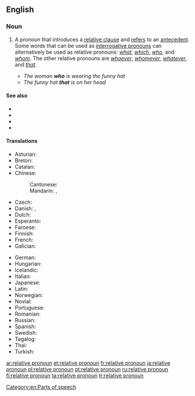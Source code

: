 {{also|relative-pronoun}}
==English==

===Noun===
{{wikipedia}}
{{en-noun}}

# {{lb|en|grammar}} A pronoun that introduces a [[relative clause]] and [[refer]]s to an [[antecedent]]. Some words that can be used as [[interrogative pronoun]]s can alternatively be used as relative pronouns: ''[[what]]'', ''[[which]]'', ''[[who]]'', and ''[[whom]]''. The other relative pronouns are ''[[whoever]]'', ''[[whomever]]'', ''[[whatever]]'', and ''[[that]]''.
#* ''The woman '''who''' is wearing the funny hat''
#* ''The funny hat '''that''' is on her head''

====See also====
* {{l|en|interrogative pronoun}}
* {{l|en|indefinite pronoun}}
* {{l|en|relative adjective}}
* {{l|en|relative adverb}}

====Translations====
{{trans-top|pronoun that introduces a relative clause}}
* Asturian: {{t|ast|pronome rellativu|m}}
* Breton: {{t|br|ger stagañ}}
* Catalan: {{t|ca|pronom relatiu|m}}
* Chinese:
*: Cantonese: {{t|yue|關係代名詞|tr=gwaan1 hai6 doi6 ming4 ci4|sc=Hani}}
*: Mandarin: {{t|cmn|關係代名詞|sc=Hani}}, {{t|cmn|关系代名词|tr=guānxi dàimíngcí|sc=Hani}}
* Czech: {{t|cs|vztažné zájmeno|n}}
* Danish: {{t|da|relativpronomen|n}}, {{t|da|relativt pronomen}}
* Dutch: {{t+|nl|betrekkelijk voornaamwoord|n}}
* Esperanto: {{t|eo|rilata pronomo}}
* Faroese: {{t|fo|afturbeint fornavn|n}}
* Finnish: {{t+|fi|relatiivipronomini}}
* French: {{t+|fr|pronom relatif|m}}
* Galician: {{t|gl|pronome relativo|m}}
{{trans-mid}}
* German: {{t+|de|Relativpronomen|n}}
* Hungarian: {{t|hu|vonatkozó névmás}}
* Icelandic: {{t+|is|tilvísunarfornafn|n}}
* Italian: {{t|it|pronome relativo}}
* Japanese: {{t|ja|関係代名詞|tr=かんけいだいめいし, kankei-daimeishi}}
* Latin: {{t|la|pronomen relativum}}
* Norwegian: {{t|no|relativt pronomen}}
* Novial: {{t|nov|relativ pronomine}}
* Portuguese: {{t+|pt|pronome relativo|m}}
* Romanian: {{t+|ro|pronume relativ|n}}
* Russian: {{t+|ru|относи́тельное местоиме́ние|n}}
* Spanish: {{t|es|pronombre relativo|m}}
* Swedish: {{t|sv|relativpronomen}}
* Tagalog: {{t|tl|panghalip na pamanggit}}
* Thai: {{t+|th|ประพันธสรรพนาม}}
* Turkish: {{t|tr|ilgi adılı}}
{{trans-bottom}}

[[Category:en:Parts of speech]]

[[ar:relative pronoun]]
[[et:relative pronoun]]
[[fr:relative pronoun]]
[[ja:relative pronoun]]
[[pl:relative pronoun]]
[[pt:relative pronoun]]
[[ru:relative pronoun]]
[[fi:relative pronoun]]
[[ta:relative pronoun]]
[[tr:relative pronoun]]